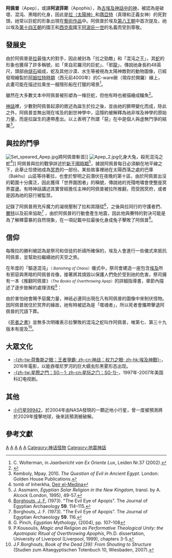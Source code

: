 '''阿佩普'''（Apep），或譯'''阿波菲斯'''（Apophis），為[[古埃及神靈|古埃及神話中的神]]，被認為是破壞、混沌、黑暗的化身，因此是[[拉_(埃及神祇)|拉（太陽神）]]和[[瑪亞特|瑪亞特]]（真理和正義女神）的死對頭，祂常以巨蛇的形象出現在[[古埃及藝術|藝術作品]]中。阿佩普於埃及[[埃及第八王朝|第八王朝]]中首次提及，祂以埃及[[埃及第十四王朝|第十四王朝]]的國王{{Tsl|en|'Apepi}}和[[西克索人|西克索]]國王[[阿波庇一世|阿波庇一世]]的名義而受到尊敬。

{{Infobox deity|type=Egyptian|name=阿佩普|deity_of=|image=Apep 1.jpg|alt=|caption=[[亞圖姆|亞圖姆]]和阿佩普|hiro=|cult_center=|symbol=[[蛇|蛇]]|parents=[[涅伊特|涅伊特]]|siblings=[[拉_(埃及神祇)|拉]]|consort=|offspring=}}

== 發展史 == 
{{Hiero|Apep|<table><td><hiero>O29:p*p</hiero></td><td>[[File:Abydos-Bold-hieroglyph-I86A.png|35px]]<ref>Erman, Adolf, and Hermann Grapow, eds. 1926–1953. Wörterbuch der aegyptischen Sprache im Auftrage der deutschen Akademien. 6 vols. Leipzig: J. C. Hinrichs'schen Buchhandlungen. (Reprinted Berlin: Akademie-Verlag GmbH, 1971).</ref><ref>Hieroglyph as per Budge ''Gods of the Ancient Egyptians'' (1969), Vol. I, 180.</ref></td></table>||align=left|era=egypt}}
由於阿佩普是[[拉_(埃及神祇)|拉]]最強大的對手，因此被封為「拉之勁敵」和「混沌之王」，其[[蛇|蛇]]的形象也獲得了許多稱號，如「來自尼羅河的巨蛇」、「邪[[龍|龍]]」，傳說祂身長約48英尺，頭部由[[燧石|燧石]]組成，蛇及其他沙漠、水生等被視為太陽神敵對的動物圖像，已經發現繪製於[[阿姆拉特時期|阿姆拉特時期]]（西元前4000年）的C-ware碗（現存於開羅）緣上，此畫可能在描述拉乘坐一艘隱形船在打獵的場景<ref>C. Wolterman, in ''Jaarbericht van Ex Oriente Lux'', Leiden Nr.37 (2002).</ref>。

雖然在大多數文本中阿佩普被形塑為一條巨蛇，但他有時也被描繪成鱷魚<ref>{{Cite book|title=The Facts on File encyclopedia of world mythology and legend|last=S.|first=Mercatante, Anthony|date=2009|publisher=[[Facts_On_File|Facts On File]]|others=Dow, James R.|isbn=9780816073115|edition=3rd|location=New York|oclc=184982566}}</ref>。

[[埃及神話|神話]]裡，少數對阿佩普起源的敘述為誕生於拉之後，並由祂的臍帶變化而成，除此之外，阿佩普並無出現在埃及的創世神學中，這隱約被解釋為祂非埃及神學的原始力量，而是拉誕生的連帶產出。以上表明了所謂「惡」在{{Link-en|埃及神學|Isfet (Egyptian mythology)}}中是個人與虛無鬥爭的結果<ref name="Kemboly, Mpay 2010">Kemboly, Mpay. 2010. ''The Question of Evil in Ancient Egypt''. London: Golden House Publications.</ref>。

== 與拉的鬥爭 ==
[[File:Set_speared_Apep.jpg|thumb]]將阿佩普斬首]]
[[File:Apep_2.jpg|right]]化身大兔，殺死混沌之蛇<ref>tomb of Inherkha, [[Deir_el-Medina|Deir el-Medina]]</ref>]]
阿佩普與拉的戰爭詳述於[[新王國時期|新王國時期]]<ref>J. Assmann, ''Egyptian Solar Religion in the New Kingdom'', transl. by A. Alcock (London, 1995), 49-57.</ref>，據說阿佩普每日必須躺在地平線之下，此舉止恰使祂成為[[冥界_(古埃及)|冥界]]的一部份。某些故事裡祂在太陽西落之處的巴庫（Bakhu）山區等待著拉，也會於黎明之前潛伏在夜晚的第十區，由於阿佩普出沒的範圍十分廣泛，因此獲得「世界圍困者」的稱號，傳說祂的兇殘咆嘯會使整座冥界震盪。有時神話講述其實曾經擔任主神的阿佩普被拉所推翻，而受困冥府，或者是因為祂的惡行被監禁。

{{Link-en|棺木文本|Coffin Texts}}記錄了阿佩普用充斥魔力的凝視壓制了拉和其隨從<ref>[[Joris_Borghouts|Borghouts, J. F.]] (1973). "The Evil Eye of Apopis". The Journal of Egyptian Archaeology '''59'''. 114–115.</ref>，之後與拉同行的守護者們、[[賽特|賽特]]以及{{Link-en|拉之眼|Eye of Ra}}前來協助<ref>Borghouts, J. F. (1973). "The Evil Eye of Apopis". The Journal of Egyptian Archaeology '''59'''. 116.</ref> ，由於阿佩普的行動會產生地震，因此他與賽特的對決可能是為了解釋雷暴的自然現象，在一項記載中拉最後化身成兔子擊敗了阿佩普<ref>G. Pinch, ''Egyptian Mythology'', (2004), pp. 107–108</ref>。

== 信仰 ==
每晚拉的勝利被認為是祭司和信徒的祈禱所確保的，埃及人會進行一些儀式來抵抗阿佩普，並幫助拉繼續祂的天空之旅。

在年度的「驅逐混沌」<small>（ ''Banishing of Chaos''）</small>儀式中，祭司會建造一座包含[[埃及|埃及]]所有邪惡與黑暗的阿佩普肖像，接著將其燒毀以保護人們免於受到祂的危害。祭司擁有一本《推翻阿佩普》<small>（''The Books of Overthrowing Apep''）</small>的詳細指導書，章節內描述了逐步肢解的處理流程<ref>P.Kousoulis, ''Magic and Religion as Performative Theological Unity: the Apotropaic Ritual of Overthrowing Apophis'', Ph.D. dissertation, University of Liverpool (Liverpool, 1999), chapters 3-5.</ref>：

{{Quote|'''對阿佩普吐痰<br />用左腳汙衊阿佩普<br />用長矛刺擊阿佩普<br />束縛阿佩普<br />用刀刃刺殺阿佩普<br />焚燒阿佩普'''}}

由於害怕祂會賜予惡魔力量，神祇必連同出現在凡有阿佩普的圖像中來制伏怪物。因阿佩普居住於冥界的緣故，祂有時被認為是「噬魂者」，所以死者會攜帶擊退阿佩普的咒語下葬。

《[[死者之書|死者之書]]》並無多次明確表示拉擊敗的混沌之蛇叫作阿佩普，唯第七、第三十九版本有提及<ref>J.F.Borghouts, ''Book of the Dead [39]: From Shouting to Structure'' (Studien zum Altaegyptischen Totenbuch 10, Wiesbaden, 2007).</ref>。

== 大眾文化 ==
* [[荷魯斯之眼：王者爭霸|-{zh-tw:荷魯斯之眼：王者爭霸; zh-cn:神战：权力之眼; zh-hk:埃及神戰}-]]，2016年電影，以能吞噬尼罗河的巨大蠕虫形黑雾形态出现。
* [[星际之门：SG-1|-{zh-tw:星際之門：SG－1; zh-cn:星际之门：SG-1}-]]，1997年-2007年美国科幻电视剧。

== 其他 ==

* [[小行星99942|小行星99942]]，於2004年由NASA發現的一顆近地小行星，曾一度被預測將於2029年撞擊地球，後來該預測被破解。

== 參考文獻 ==
{{Reflist}}

{{埃及神話}}
{{Authority control}}
[[Category:埃及惡魔|A]]
[[Category:邪恶神|A]]
[[Category:埃及神祇|A]]
[[Category:混沌神|A]]
[[Category:神話傳說中的蛇|A]]
[[Category:神话怪物|Category:神话怪物]]
[[Category:地震神話|Category:地震神話]]